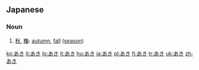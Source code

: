 ==Japanese==

===Noun===
{{ja-noun|h|rom=aki}}

# [[秋]], [[龝]]: [[autumn]], [[fall]] ([[season]])

[[ko:あき]]
[[it:あき]]
[[lo:あき]]
[[lt:あき]]
[[hu:あき]]
[[ja:あき]]
[[pl:あき]]
[[fi:あき]]
[[tr:あき]]
[[uk:あき]]
[[zh:あき]]